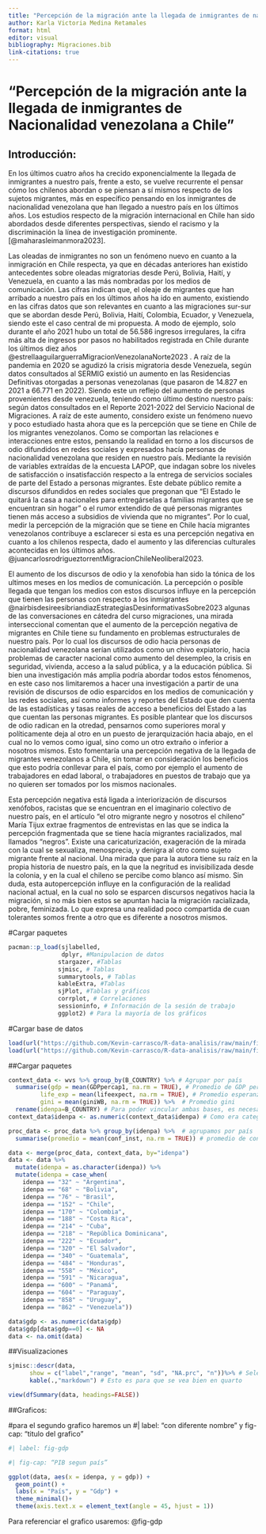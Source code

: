 ```yaml
---
title: "Percepción de la migración ante la llegada de inmigrantes de nacionalidad venezolana a Chile"
author: Karla Victoria Medina Retamales
format: html
editor: visual
bibliography: Migraciones.bib
link-citations: true
---
```


# **“Percepción de la migración ante la llegada de inmigrantes de Nacionalidad venezolana a Chile”**

## **Introducción:**

En los últimos cuatro años ha crecido exponencialmente la llegada de inmigrantes a nuestro país, frente a esto, se vuelve recurrente el pensar cómo los chilenos abordan o se piensan a sí mismos respecto de los sujetos migrantes, más en específico pensando en los inmigrantes de nacionalidad venezolana que han llegado a nuestro país en los últimos años. Los estudios respecto de la migración internacional en Chile han sido abordados desde diferentes perspectivas, siendo el racismo y la discriminación la línea de investigación prominente. [@maharasleimanmora2023].

Las oleadas de inmigrantes no son un fenómeno nuevo en cuanto a la inmigración en Chile respecta, ya que en décadas anteriores han existido antecedentes sobre oleadas migratorias desde Perú, Bolivia, Haití, y Venezuela, en cuanto a las más nombradas por los medios de comunicación. Las cifras indican que, el oleaje de migrantes que han arribado a nuestro país en los últimos años ha ido en aumento, existiendo en las cifras datos que son relevantes en cuanto a las migraciones sur-sur que se abordan desde Perú, Bolivia, Haití, Colombia, Ecuador, y Venezuela, siendo este el caso central de mi propuesta. A modo de ejemplo, solo durante el año 2021 hubo un total de 56.586 ingresos irregulares, la cifra más alta de ingresos por pasos no habilitados registrada en Chile durante los últimos diez años @estrellaaguilarguerraMigracionVenezolanaNorte2023 . A raíz de la pandemia en 2020 se agudizó la crisis migratoria desde Venezuela, según datos consultados al SERMIG existió un aumento en las Residencias Definitivas otorgadas a personas venezolanas (que pasaron de 14.827 en 2021 a 66.771 en 2022). Siendo este un reflejo del aumento de personas provenientes desde venezuela, teniendo como último destino nuestro país: según datos consultados en el Reporte 2021-2022 del Servicio Nacional de Migraciones. A raíz de este aumento, considero existe un fenómeno nuevo y poco estudiado hasta ahora que es la percepción que se tiene en Chile de los migrantes venezolanos. Como se comportan las relaciones e interacciones entre estos, pensando la realidad en torno a los discursos de odio difundidos en redes sociales y expresados hacía personas de nacionalidad venezolana que residen en nuestro país. Mediante la revisión de variables extraídas de la encuesta LAPOP, que indagan sobre los niveles de satisfacción o insatisfacción respecto a la entrega de servicios sociales de parte del Estado a personas migrantes. Este debate público remite a discursos difundidos en redes sociales que pregonan que “El Estado le quitará la casa a nacionales para entregárselas a familias migrantes que se encuentran sin hogar” o el rumor extendido de qué personas migrantes tienen más acceso a subsidios de vivienda que no migrantes”. Por lo cual, medir la percepción de la migración que se tiene en Chile hacía migrantes venezolanos contribuye a esclarecer si esta es una percepción negativa en cuanto a los chilenos respecta, dado el aumento y las diferencias culturales acontecidas en los últimos años. @juancarlosrodrigueztorrentMigracionChileNeoliberal2023.

El aumento de los discursos de odio y la xenofobia han sido la tónica de los ultimos meses en los medios de comunicación. La percepción o posible llegada que tengan los medios con estos discursos influye en la percepción que tienen las personas con respecto a los inmigrantes @nairbisdesireesibriandiazEstrategiasDesinformativasSobre2023 algunas de las conversaciones en cátedra del curso migraciones, una mirada interseccional comentan que el aumento de la percepción negativa de migrantes en Chile tiene su fundamento en problemas estructurales de nuestro país. Por lo cual los discursos de odio hacia personas de nacionalidad venezolana serían utilizados como un chivo expiatorio, hacia problemas de caracter nacional como aumento del desempleo, la crisis en seguridad, vivienda, acceso a la salud pública, y a la educación pública. Si bien una investigación más amplia podría abordar todos estos fénomenos, en este caso nos limitaremos a hacer una investigación a partir de una revisión de discursos de odio esparcidos en los medios de comunicación y las redes sociales, así como informes y reportes del Estado que den cuenta de las estadísticas y tasas reales de acceso a beneficios del Estado a las que cuentan las personas migrantes. Es posible plantear que los discursos de odio radican en la otredad, pensarnos como superiores moral y políticamente deja al otro en un puesto de jerarquización hacia abajo, en el cual no lo vemos como igual, sino como un otro extraño o inferior a nosotros mismos. Esto fomentaría una percepción negativa de la llegada de migrantes venezolanos a Chile, sin tomar en consideración los beneficios que esto podría conllevar para el país, como por ejemplo el aumento de trabajadores en edad laboral, o trabajadores en puestos de trabajo que ya no quieren ser tomados por los mismos nacionales.

Esta percepción negativa está ligada a interiorización de discursos xenófobos, racistas que se encuentran en el imaginario colectivo de nuestro país, en el artículo “el otro migrante negro y nosotros el chileno” María Tijux extrae fragmentos de entrevistas en las que se indica la percepción fragmentada que se tiene hacía migrantes racializados, mal llamados “negros”. Existe una caricaturización, exageración de la mirada con la cual se sexualiza, menosprecia, y denigra al otro como sujeto migrante frente al nacional. Una mirada que para la autora tiene su raíz en la propia historia de nuestro país, en la que la negritud es invisibilizada desde la colonia, y en la cual el chileno se percibe como blanco así mismo. Sin duda, esta autopercepción influye en la configuración de la realidad nacional actual, en la cual no solo se esparcen discursos negativos hacia la migración, si no más bien estos se apuntan hacia la migración racializada, pobre, feminizada. Lo que expresa una realidad poco compartida de cuan tolerantes somos frente a otro que es diferente a nosotros mismos.

#Cargar paquetes

```r
pacman::p_load(sjlabelled,
               dplyr, #Manipulacion de datos
              stargazer, #Tablas
              sjmisc, # Tablas
              summarytools, # Tablas
              kableExtra, #Tablas
              sjPlot, #Tablas y gráficos
              corrplot, # Correlaciones
              sessioninfo, # Información de la sesión de trabajo
              ggplot2) # Para la mayoría de los gráficos
```

#Cargar base de datos

```r
load(url("https://github.com/Kevin-carrasco/R-data-analisis/raw/main/files/data/latinobarometro_total.RData")) #Cargar base de datos
load(url("https://github.com/Kevin-carrasco/R-data-analisis/raw/main/files/data/data_wvs.RData")) #Cargar base de datos
```

##Cargar paquetes

```r
context_data <- wvs %>% group_by(B_COUNTRY) %>% # Agrupar por país
  summarise(gdp = mean(GDPpercap1, na.rm = TRUE), # Promedio de GDP per capita
         life_exp = mean(lifeexpect, na.rm = TRUE), # Promedio esperanza de vida
         gini = mean(giniWB, na.rm = TRUE)) %>%  # Promedio gini
  rename(idenpa=B_COUNTRY) # Para poder vincular ambas bases, es necesario que la variable de identificación se llamen igual
context_data$idenpa <- as.numeric(context_data$idenpa) # Como era categórica, la dejamos numérica

proc_data <- proc_data %>% group_by(idenpa) %>%  # agrupamos por país
  summarise(promedio = mean(conf_inst, na.rm = TRUE)) # promedio de confianza en instituciones por país
```

```r
data <- merge(proc_data, context_data, by="idenpa")
data <- data %>%
  mutate(idenpa = as.character(idenpa)) %>%
  mutate(idenpa = case_when(
    idenpa == "32" ~ "Argentina",
    idenpa == "68" ~ "Bolivia",
    idenpa == "76" ~ "Brasil",
    idenpa == "152" ~ "Chile",
    idenpa == "170" ~ "Colombia",
    idenpa == "188" ~ "Costa Rica",
    idenpa == "214" ~ "Cuba",
    idenpa == "218" ~ "República Dominicana",
    idenpa == "222" ~ "Ecuador",
    idenpa == "320" ~ "El Salvador",
    idenpa == "340" ~ "Guatemala",
    idenpa == "484" ~ "Honduras",
    idenpa == "558" ~ "México",
    idenpa == "591" ~ "Nicaragua",
    idenpa == "600" ~ "Panamá",
    idenpa == "604" ~ "Paraguay",
    idenpa == "858" ~ "Uruguay",
    idenpa == "862" ~ "Venezuela"))

data$gdp <- as.numeric(data$gdp)
data$gdp[data$gdp==0] <- NA
data <- na.omit(data)
```

##Visualizaciones

```r
sjmisc::descr(data,
      show = c("label","range", "mean", "sd", "NA.prc", "n"))%>% # Selecciona estadísticos
      kable(.,"markdown") # Esto es para que se vea bien en quarto
```

```r
view(dfSummary(data, headings=FALSE))
```

##Graficos:

#para el segundo grafico haremos un #\| label: "con diferente nombre" y fig-cap: "titulo del grafico"

```r
#| label: fig-gdp

#| fig-cap: “PIB segun país”

ggplot(data, aes(x = idenpa, y = gdp)) +
  geom_point() +
  labs(x = "País", y = "Gdp") +
  theme_minimal()+
  theme(axis.text.x = element_text(angle = 45, hjust = 1))
```

Para referenciar el grafico usaremos: @fig-gdp
